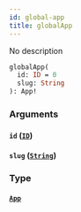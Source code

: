 ```yaml
---
id: global-app
title: globalApp
---
```


No description

```graphql
globalApp(
  id: ID = 0
  slug: String
): App!

```

### Arguments

#### `id` ([`ID`](/docs/graphql/scalars/id))

#### `slug` ([`String`](/docs/graphql/scalars/string))

### Type

#### [`App`](/docs/graphql/objects/app)
